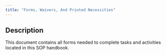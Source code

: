 ```yaml
---
title: "Forms, Waivers, And Printed Necessities"
---
```

## Description

This document contains all forms needed to complete tasks and activities located in this SOP handbook.